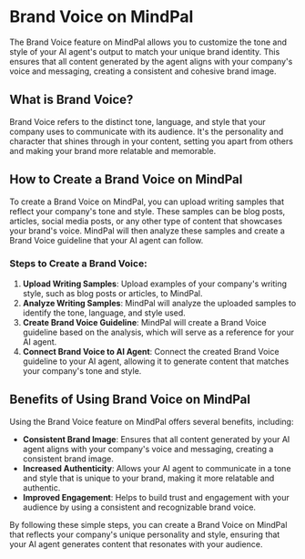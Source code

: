 # Brand Voice on MindPal


The Brand Voice feature on MindPal allows you to customize the tone and style of your AI agent's output to match your unique brand identity. This ensures that all content generated by the agent aligns with your company's voice and messaging, creating a consistent and cohesive brand image.

## What is Brand Voice?



Brand Voice refers to the distinct tone, language, and style that your company uses to communicate with its audience. It's the personality and character that shines through in your content, setting you apart from others and making your brand more relatable and memorable.

## How to Create a Brand Voice on MindPal


To create a Brand Voice on MindPal, you can upload writing samples that reflect your company's tone and style. These samples can be blog posts, articles, social media posts, or any other type of content that showcases your brand's voice. MindPal will then analyze these samples and create a Brand Voice guideline that your AI agent can follow.

### Steps to Create a Brand Voice:

1. **Upload Writing Samples**: Upload examples of your company's writing style, such as blog posts or articles, to MindPal.
2. **Analyze Writing Samples**: MindPal will analyze the uploaded samples to identify the tone, language, and style used.
3. **Create Brand Voice Guideline**: MindPal will create a Brand Voice guideline based on the analysis, which will serve as a reference for your AI agent.
4. **Connect Brand Voice to AI Agent**: Connect the created Brand Voice guideline to your AI agent, allowing it to generate content that matches your company's tone and style.

## Benefits of Using Brand Voice on MindPal

Using the Brand Voice feature on MindPal offers several benefits, including:

- **Consistent Brand Image**: Ensures that all content generated by your AI agent aligns with your company's voice and messaging, creating a consistent brand image.
- **Increased Authenticity**: Allows your AI agent to communicate in a tone and style that is unique to your brand, making it more relatable and authentic.
- **Improved Engagement**: Helps to build trust and engagement with your audience by using a consistent and recognizable brand voice.

By following these simple steps, you can create a Brand Voice on MindPal that reflects your company's unique personality and style, ensuring that your AI agent generates content that resonates with your audience.